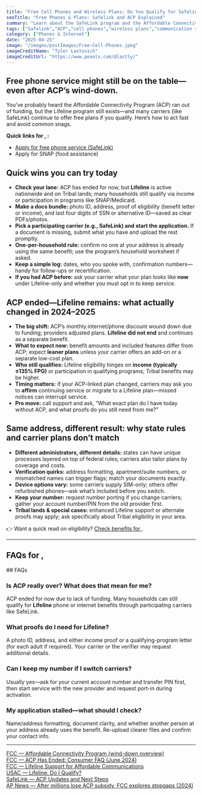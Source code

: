 ```yaml
---
title: "Free Cell Phones and Wireless Plans: Do You Qualify for Safelink or ACP"
seoTitle: "Free Phones & Plans: Safelink and ACP Explained"
summary: "Learn about the SafeLink program and the Affordable Connectivity Program (ACP) to check if you qualify for free cell phones and wireless plans. Find out how these programs can help low-income individuals access essential communication services at an affordable cost."
tags: ["Safelink","ACP","cell phones","wireless plans","communication services"]
category: ["Phones & Internet"]
date: "2025-04-25"
image: "/images/postImages/Free-Cell-Phones.jpeg"
imageCreditName: "Tyler Lastovich"
imageCreditUrl: "https://www.pexels.com/@lastly/"
---
```


## Free phone service might still be on the table—even after ACP’s wind-down.

You’ve probably heard the Affordable Connectivity Program (ACP) ran out of funding, but the Lifeline program still exists—and many carriers (like SafeLink) continue to offer free plans if you qualify. Here’s how to act fast and avoid common snags.

<AffiliateCtaBanner affiliate="safelink" />

<IfLocation>
<div className="not-prose my-12 p-4 rounded-xl border-[3px] bg-muted">
  <p className="mb-2"><strong>Quick links for <City/>, <State/>:</strong></p>
  <ul className="list-disc ml-5 space-y-1">
    <li><a href="https://freesmartphone.net/promo?code=free&utm_source=mygovblog&utm_medium=affiliate&utm_campaign=affiliate_cta&utm_content=SafeLink" target="_blank" rel="noopener noreferrer">Apply for free phone service (SafeLink)</a></li>
    <li><ResourceLink name="snap">Apply for SNAP (food assistance)</ResourceLink></li>
  </ul>
</div>
</IfLocation>

## Quick wins you can try today
- **Check your lane:** ACP has ended for now, but **Lifeline** is active nationwide and on Tribal lands; many households still qualify via income or participation in programs like SNAP/Medicaid.
- **Make a docs bundle:** photo ID, address, proof of eligibility (benefit letter or income), and last four digits of SSN or alternative ID—saved as clear PDFs/photos.
- **Pick a participating carrier (e.g., SafeLink) and start the application.** If a document is missing, submit what you have and upload the rest promptly.
- **One-per-household rule:** confirm no one at your address is already using the same benefit; use the program’s household worksheet if asked.
- **Keep a simple log:** dates, who you spoke with, confirmation numbers—handy for follow-ups or recertification.
- **If you had ACP before:** ask your carrier what your plan looks like **now** under Lifeline-only and whether you must opt in to keep service.

## ACP ended—Lifeline remains: what actually changed in 2024–2025
- **The big shift:** ACP’s monthly internet/phone discount wound down due to funding; providers adjusted plans. **Lifeline did not end** and continues as a separate benefit.
- **What to expect now:** benefit amounts and included features differ from ACP; expect **leaner plans** unless your carrier offers an add-on or a separate low-cost plan.
- **Who still qualifies:** Lifeline eligibility hinges on **income (typically ≤135% FPG)** or participation in qualifying programs; Tribal benefits may be higher.
- **Timing matters:** if your ACP-linked plan changed, carriers may ask you to **affirm** continuing service or migrate to a Lifeline plan—missed notices can interrupt service.
- **Pro move:** call support and ask, “What exact plan do I have today without ACP, and what proofs do you still need from me?”

## Same address, different result: why state rules and carrier plans don’t match
- **Different administrators, different details:** states can have unique processes layered on top of federal rules; carriers also tailor plans by coverage and costs.
- **Verification quirks:** address formatting, apartment/suite numbers, or mismatched names can trigger flags; match your documents exactly.
- **Device options vary:** some carriers supply SIM-only; others offer refurbished phones—ask what’s included before you switch.
- **Keep your number:** request number porting if you change carriers; gather your account number/PIN from the old provider first.
- **Tribal lands & special cases:** enhanced Lifeline support or alternate proofs may apply; ask specifically about Tribal eligibility in your area.

<IfLocation>
<div className="mt-3">👉 Want a quick read on eligibility? <a href="/tools/check-benefits" className="underline">Check benefits for <City/></a>.</div>
</IfLocation>

---

<IfLocation>
  <h2>FAQs for <City/>, <State/></h2>
  <ResourceLink name="freePhone" field="faqs" />
</IfLocation>

<IfNoLocation>
## FAQs 

### Is ACP really over? What does that mean for me?
ACP ended for now due to lack of funding. Many households can still qualify for **Lifeline** phone or internet benefits through participating carriers like SafeLink.

### What proofs do I need for Lifeline?
A photo ID, address, and either income proof or a qualifying-program letter (for each adult if required). Your carrier or the verifier may request additional details.

### Can I keep my number if I switch carriers?
Usually yes—ask for your current account number and transfer PIN first, then start service with the new provider and request port-in during activation.

### My application stalled—what should I check?
Name/address formatting, document clarity, and whether another person at your address already uses the benefit. Re-upload clearer files and confirm your contact info.
</IfNoLocation>

---

<div className="references">
<a href="https://www.fcc.gov/affordable-connectivity-program" target="_blank" rel="noopener noreferrer">FCC — Affordable Connectivity Program (wind-down overview)</a><br />
<a href="https://www.fcc.gov/sites/default/files/ACP-FAQs-Post-ACP-Ending.pdf" target="_blank" rel="noopener noreferrer">FCC — ACP Has Ended: Consumer FAQ (June 2024)</a><br />
<a href="https://www.fcc.gov/lifeline-consumers" target="_blank" rel="noopener noreferrer">FCC — Lifeline Support for Affordable Communications</a><br />
<a href="https://www.lifelinesupport.org/do-i-qualify/" target="_blank" rel="noopener noreferrer">USAC — Lifeline: Do I Qualify?</a><br />
<a href="https://www.safelink.com/wps/portal/home/acp-updates" target="_blank" rel="noopener noreferrer">SafeLink — ACP Updates and Next Steps</a><br />
<a href="https://apnews.com/article/wifi-broadband-rosenworcel-322f16a1c7f510df4e45f02d1e7c09da" target="_blank" rel="noopener noreferrer">AP News — After millions lose ACP subsidy, FCC explores stopgaps (2024)</a>
</div>

<AffiliateDisclosure />